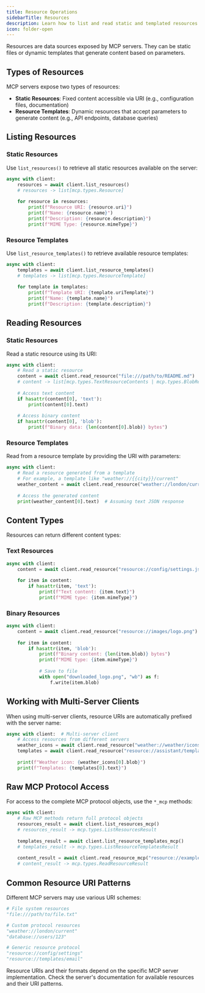 ```yaml
---
title: Resource Operations
sidebarTitle: Resources
description: Learn how to list and read static and templated resources from MCP servers.
icon: folder-open
---
```



<VersionBadge version="2.0.0" />

Resources are data sources exposed by MCP servers. They can be static files or dynamic templates that generate content based on parameters.

## Types of Resources

MCP servers expose two types of resources:

- **Static Resources**: Fixed content accessible via URI (e.g., configuration files, documentation)
- **Resource Templates**: Dynamic resources that accept parameters to generate content (e.g., API endpoints, database queries)

## Listing Resources

### Static Resources

Use `list_resources()` to retrieve all static resources available on the server:

```python
async with client:
    resources = await client.list_resources()
    # resources -> list[mcp.types.Resource]
    
    for resource in resources:
        print(f"Resource URI: {resource.uri}")
        print(f"Name: {resource.name}")
        print(f"Description: {resource.description}")
        print(f"MIME Type: {resource.mimeType}")
```

### Resource Templates

Use `list_resource_templates()` to retrieve available resource templates:

```python
async with client:
    templates = await client.list_resource_templates()
    # templates -> list[mcp.types.ResourceTemplate]
    
    for template in templates:
        print(f"Template URI: {template.uriTemplate}")
        print(f"Name: {template.name}")
        print(f"Description: {template.description}")
```

## Reading Resources

### Static Resources

Read a static resource using its URI:

```python
async with client:
    # Read a static resource
    content = await client.read_resource("file:///path/to/README.md")
    # content -> list[mcp.types.TextResourceContents | mcp.types.BlobResourceContents]
    
    # Access text content
    if hasattr(content[0], 'text'):
        print(content[0].text)
    
    # Access binary content
    if hasattr(content[0], 'blob'):
        print(f"Binary data: {len(content[0].blob)} bytes")
```

### Resource Templates

Read from a resource template by providing the URI with parameters:

```python
async with client:
    # Read a resource generated from a template
    # For example, a template like "weather://{{city}}/current"
    weather_content = await client.read_resource("weather://london/current")
    
    # Access the generated content
    print(weather_content[0].text)  # Assuming text JSON response
```

## Content Types

Resources can return different content types:

### Text Resources

```python
async with client:
    content = await client.read_resource("resource://config/settings.json")
    
    for item in content:
        if hasattr(item, 'text'):
            print(f"Text content: {item.text}")
            print(f"MIME type: {item.mimeType}")
```

### Binary Resources

```python
async with client:
    content = await client.read_resource("resource://images/logo.png")
    
    for item in content:
        if hasattr(item, 'blob'):
            print(f"Binary content: {len(item.blob)} bytes")
            print(f"MIME type: {item.mimeType}")
            
            # Save to file
            with open("downloaded_logo.png", "wb") as f:
                f.write(item.blob)
```

## Working with Multi-Server Clients

When using multi-server clients, resource URIs are automatically prefixed with the server name:

```python
async with client:  # Multi-server client
    # Access resources from different servers
    weather_icons = await client.read_resource("weather://weather/icons/sunny")
    templates = await client.read_resource("resource://assistant/templates/list")
    
    print(f"Weather icon: {weather_icons[0].blob}")
    print(f"Templates: {templates[0].text}")
```

## Raw MCP Protocol Access

For access to the complete MCP protocol objects, use the `*_mcp` methods:

```python
async with client:
    # Raw MCP methods return full protocol objects
    resources_result = await client.list_resources_mcp()
    # resources_result -> mcp.types.ListResourcesResult
    
    templates_result = await client.list_resource_templates_mcp()
    # templates_result -> mcp.types.ListResourceTemplatesResult
    
    content_result = await client.read_resource_mcp("resource://example")
    # content_result -> mcp.types.ReadResourceResult
```

## Common Resource URI Patterns

Different MCP servers may use various URI schemes:

```python
# File system resources
"file:///path/to/file.txt"

# Custom protocol resources  
"weather://london/current"
"database://users/123"

# Generic resource protocol
"resource://config/settings"
"resource://templates/email"
```

<Tip>
Resource URIs and their formats depend on the specific MCP server implementation. Check the server's documentation for available resources and their URI patterns.
</Tip>